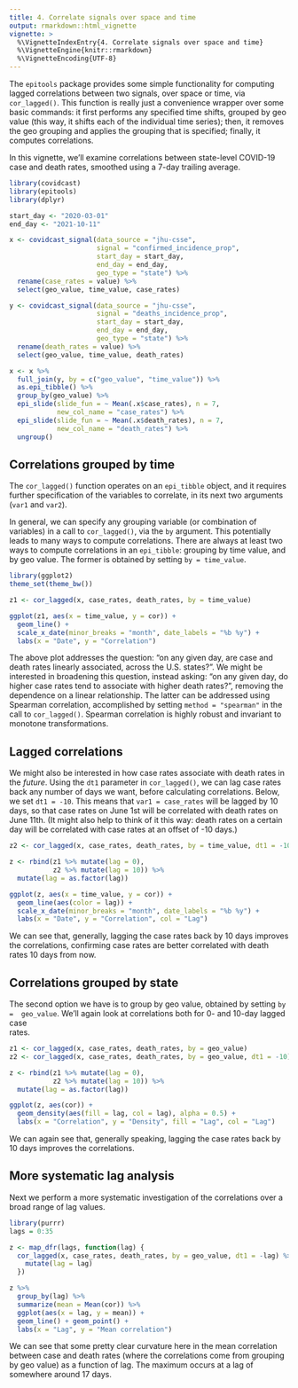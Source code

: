 ```yaml
---
title: 4. Correlate signals over space and time
output: rmarkdown::html_vignette
vignette: >
  %\VignetteIndexEntry{4. Correlate signals over space and time}
  %\VignetteEngine{knitr::rmarkdown}
  %\VignetteEncoding{UTF-8}
---
```


The `epitools` package provides some simple functionality for computing lagged
correlations between two signals, over space or time, via `cor_lagged()`. This
function is really just a convenience wrapper over some basic commands: it first
performs any specified time shifts, grouped by geo value (this way, it shifts
each of the individual time series); then, it removes the geo grouping and
applies the grouping that is specified; finally, it computes correlations.

In this vignette, we'll examine correlations between state-level COVID-19 case
and death rates, smoothed using a 7-day trailing average. 

```r
library(covidcast)
library(epitools)
library(dplyr)

start_day <- "2020-03-01"
end_day <- "2021-10-11"

x <- covidcast_signal(data_source = "jhu-csse", 
                      signal = "confirmed_incidence_prop",
                      start_day = start_day, 
                      end_day = end_day,
                      geo_type = "state") %>%
  rename(case_rates = value) %>%
  select(geo_value, time_value, case_rates) 

y <- covidcast_signal(data_source = "jhu-csse", 
                      signal = "deaths_incidence_prop",
                      start_day = start_day, 
                      end_day = end_day,
                      geo_type = "state") %>%
  rename(death_rates = value) %>%
  select(geo_value, time_value, death_rates) 

x <- x %>%
  full_join(y, by = c("geo_value", "time_value")) %>%
  as.epi_tibble() %>%
  group_by(geo_value) %>%
  epi_slide(slide_fun = ~ Mean(.x$case_rates), n = 7, 
            new_col_name = "case_rates") %>%
  epi_slide(slide_fun = ~ Mean(.x$death_rates), n = 7, 
            new_col_name = "death_rates") %>%
  ungroup()
```

## Correlations grouped by time

The `cor_lagged()` function operates on an `epi_tibble` object, and it requires
further specification of the variables to correlate, in its next two arguments
(`var1` and `var2`).

In general, we can specify any grouping variable (or combination of variables)
in a call to `cor_lagged()`, via the `by` argument. This potentially leads to
many ways to compute correlations. There are always at least two ways to compute
correlations in an `epi_tibble`: grouping by time value, and by geo value. The
former is obtained by setting `by = time_value`.

```r
library(ggplot2)
theme_set(theme_bw())

z1 <- cor_lagged(x, case_rates, death_rates, by = time_value)

ggplot(z1, aes(x = time_value, y = cor)) + 
  geom_line() +
  scale_x_date(minor_breaks = "month", date_labels = "%b %y") +
  labs(x = "Date", y = "Correlation")
```

The above plot addresses the question: "on any given day, are case and death
rates linearly associated, across the U.S. states?". We might be interested in
broadening this question, instead asking: "on any given day, do higher case
rates tend to associate with higher death rates?", removing the dependence on a
linear relationship. The latter can be addressed using Spearman correlation,
accomplished by setting `method = "spearman"` in the call to `cor_lagged()`.
Spearman correlation is highly robust and invariant to monotone transformations.

## Lagged correlations

We might also be interested in how case rates associate with death rates in the
*future*. Using the `dt1` parameter in `cor_lagged()`, we can lag case rates
back any number of days we want, before calculating correlations. Below, we set
`dt1 = -10`. This means that `var1 = case_rates` will be lagged by 10 days, so
that case rates on June 1st will be correlated with death rates on June 11th.
(It might also help to think of it this way: death rates on a certain day will
be correlated with case rates at an offset of -10 days.)

```r
z2 <- cor_lagged(x, case_rates, death_rates, by = time_value, dt1 = -10)

z <- rbind(z1 %>% mutate(lag = 0), 
           z2 %>% mutate(lag = 10)) %>%
  mutate(lag = as.factor(lag))

ggplot(z, aes(x = time_value, y = cor)) +
  geom_line(aes(color = lag)) +
  scale_x_date(minor_breaks = "month", date_labels = "%b %y") +
  labs(x = "Date", y = "Correlation", col = "Lag") 
```

We can see that, generally, lagging the case rates back by 10 days improves the
correlations, confirming case rates are better correlated with death rates 10
days from now.

## Correlations grouped by state

The second option we have is to group by geo value, obtained by setting `by = 
geo_value`. We'll again look at correlations both for 0- and 10-day lagged case  
rates.

```r
z1 <- cor_lagged(x, case_rates, death_rates, by = geo_value)
z2 <- cor_lagged(x, case_rates, death_rates, by = geo_value, dt1 = -10)

z <- rbind(z1 %>% mutate(lag = 0), 
           z2 %>% mutate(lag = 10)) %>%
  mutate(lag = as.factor(lag))

ggplot(z, aes(cor)) +
  geom_density(aes(fill = lag, col = lag), alpha = 0.5) +
  labs(x = "Correlation", y = "Density", fill = "Lag", col = "Lag") 
```

We can again see that, generally speaking, lagging the case rates back by 10 
days improves the correlations.

## More systematic lag analysis

Next we perform a more systematic investigation of the correlations over a broad 
range of lag values. 

```r
library(purrr)
lags = 0:35

z <- map_dfr(lags, function(lag) {
  cor_lagged(x, case_rates, death_rates, by = geo_value, dt1 = -lag) %>% 
    mutate(lag = lag) 
  })

z %>%
  group_by(lag) %>%
  summarize(mean = Mean(cor)) %>%
  ggplot(aes(x = lag, y = mean)) + 
  geom_line() + geom_point() +
  labs(x = "Lag", y = "Mean correlation")
```

We can see that some pretty clear curvature here in the mean correlation between 
case and death rates (where the correlations come from grouping by geo value) as
a function of lag. The maximum occurs at a lag of somewhere around 17 days.